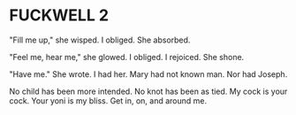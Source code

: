 # FUCKWELL 2

"Fill me up," she wisped.
I obliged. She absorbed.

"Feel me, hear me," she glowed.
I obliged. I rejoiced. She shone.

"Have me." She wrote.
I had her.
Mary had not known man.
Nor had Joseph.

No child has been more intended.
No knot has been as tied.
My cock is your cock.
Your yoni is my bliss.
Get in, on, and around me.

